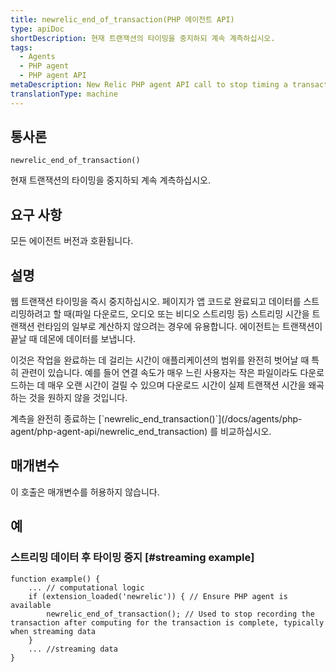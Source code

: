 ```yaml
---
title: newrelic_end_of_transaction(PHP 에이전트 API)
type: apiDoc
shortDescription: 현재 트랜잭션의 타이밍을 중지하되 계속 계측하십시오.
tags:
  - Agents
  - PHP agent
  - PHP agent API
metaDescription: New Relic PHP agent API call to stop timing a transaction (but continue instrumenting it). Useful for streamed data.
translationType: machine
---
```


## 통사론

```
newrelic_end_of_transaction()
```

현재 트랜잭션의 타이밍을 중지하되 계속 계측하십시오.

## 요구 사항

모든 에이전트 버전과 호환됩니다.

## 설명

웹 트랜잭션 타이밍을 즉시 중지하십시오. 페이지가 앱 코드로 완료되고 데이터를 스트리밍하려고 할 때(파일 다운로드, 오디오 또는 비디오 스트리밍 등) 스트리밍 시간을 트랜잭션 런타임의 일부로 계산하지 않으려는 경우에 유용합니다. 에이전트는 트랜잭션이 끝날 때 데몬에 데이터를 보냅니다.

이것은 작업을 완료하는 데 걸리는 시간이 애플리케이션의 범위를 완전히 벗어날 때 특히 관련이 있습니다. 예를 들어 연결 속도가 매우 느린 사용자는 작은 파일이라도 다운로드하는 데 매우 오랜 시간이 걸릴 수 있으며 다운로드 시간이 실제 트랜잭션 시간을 왜곡하는 것을 원하지 않을 것입니다.

<Callout variant="tip">
  계측을 완전히 종료하는 [`newrelic_end_transaction()`](/docs/agents/php-agent/php-agent-api/newrelic_end_transaction) 를 비교하십시오.
</Callout>

## 매개변수

이 호출은 매개변수를 허용하지 않습니다.

## 예

### 스트리밍 데이터 후 타이밍 중지 \[#streaming example]

```
function example() { 
    ... // computational logic
    if (extension_loaded('newrelic')) { // Ensure PHP agent is available
        newrelic_end_of_transaction(); // Used to stop recording the transaction after computing for the transaction is complete, typically when streaming data 
    }
    ... //streaming data
}
```